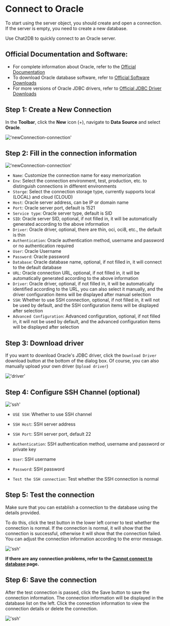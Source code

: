 # Connect to Oracle

To start using the server object, you should create and open a connection. If the server is empty, you need to create a new database.

Use Chat2DB to quickly connect to an Oracle server.

## Official Documentation and Software:

- For complete information about Oracle, refer to the [Official Documentation](https://docs.oracle.com/en/database/oracle/oracle-database/)
- To download Oracle database software, refer to [Official Software Downloads](https://www.oracle.com/cn/database/technologies/oracle-database-software-downloads.html)
- For more versions of Oracle JDBC drivers, refer to [Official JDBC Driver Downloads](https://www.oracle.com/database/technologies/appdev/jdbc-downloads.html)

## Step 1: Create a New Connection

In the **Toolbar**, click the **New** icon (+), navigate to **Data Source** and select **Oracle**.

!['newConnection-connection'](/image/connection/oracle01.png)

## Step 2: Fill in the connection information

!['newConnection-connection'](/image/connection/oracle02.png)

- `Name`: Customize the connection name for easy memorization
- `Env`: Select the connection environment, test, production, etc. to distinguish connections in different environments
- `Storge`: Select the connection storage type, currently supports local (LOCAL) and cloud (CLOUD)
- `Host`: Oracle server address, can be IP or domain name
- `Port`: Oracle server port, default is 1521
- `Service type`: Oracle server type, default is SID
- `SID`: Oracle server SID, optional, if not filled in, it will be automatically generated according to the above information
- `Driver`: Oracle driver, optional, there are thin, oci, oci8, etc., the default is thin
- `Authentication`: Oracle authentication method, username and password or no authentication required
- `User`: Oracle Username
- `Password`: Oracle password
- `Database`: Oracle database name, optional, if not filled in, it will connect to the default database
- `URL`: Oracle connection URL, optional, if not filled in, it will be automatically generated according to the above information
- `Driver`: Oracle driver, optional, if not filled in, it will be automatically identified according to the URL, you can also select it manually, and the driver configuration items will be displayed after manual selection
- `SSH`: Whether to use SSH connection, optional, if not filled in, it will not be used by default, and the SSH configuration items will be displayed after selection
- `Advanced Configuration`: Advanced configuration, optional, if not filled in, it will not be used by default, and the advanced configuration items will be displayed after selection

## Step 3: Download driver

If you want to download Oracle's JDBC driver, click the `Download Driver` download button at the bottom of the dialog box. Of course, you can also manually upload your own driver (`Upload driver`)

!['driver'](/image/connection/driver.png)

## Step 4: Configure SSH Channel (optional)

!['ssh'](/image/connection/ssh.png)

- `USE SSH`: Whether to use SSH channel

- `SSH Host`: SSH server address

- `SSH Port`: SSH server port, default 22

- `Authentication`: SSH authentication method, username and password or private key

- `User`: SSH username

- `Password`: SSH password

- `Test the SSH connection`: Test whether the SSH connection is normal

## Step 5: Test the connection

Make sure that you can establish a connection to the database using the details provided.

To do this, click the test button in the lower left corner to test whether the connection is normal. If the connection is normal, it will show that the connection is successful, otherwise it will show that the connection failed. You can adjust the connection information according to the error message.

!['ssh'](/image/connection/test.png)

**If there are any connection problems, refer to the [Cannot connect to database](https://docs.chat2db.ai/docs/question/Cannot-connect-to-database) page.**

## Step 6: Save the connection

After the test connection is passed, click the Save button to save the connection information. The connection information will be displayed in the database list on the left. Click the connection information to view the connection details or delete the connection.

!['ssh'](/image/connection/test.png)